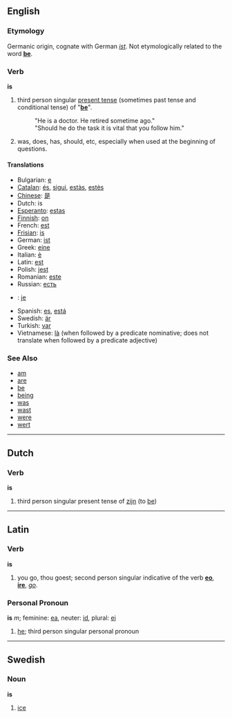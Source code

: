 ==English==
=== Etymology ===
Germanic origin, cognate with German ''[[ist]]''.  Not etymologically related to the word '''[[be]]'''.

=== Verb ===
'''is'''

# third person singular [[present tense]] (sometimes past tense and conditional tense) of "'''[[be]]'''".
#:"He is a doctor. He retired sometime ago."
#:"Should he do the task it is vital that you follow him." 
# was, does, has, should, etc, especially when used at the beginning of questions.

====Translations====
*Bulgarian: [[е]]
*[[Catalan]]: [[és]], [[sigui]], [[estàs]], [[estès]]
*[[Chinese]]: [[是]]
*Dutch: is
*[[Esperanto]]: [[estas]]
*[[Finnish]]: [[on]]
*French: [[est]]
*[[Frisian]]: [[is]]
*German: [[ist]]
*Greek: [[eine]]
*Italian: [[è]]
*Latin: [[est]]
*Polish: [[jest]]
*Romanian: [[este]]
*Russian: [[есть]]
*{{sk}}: [[je#Slovak|je]]
*Spanish: [[es]], [[está]]
*Swedish: [[är]]
*Turkish: [[var]]
*Vietnamese: [[là#Vietnamese|là]] (when followed by a predicate nominative; does not translate when followed by a predicate adjective)

===See Also===
*[[am]]
*[[are]]
*[[be]]
*[[being]]
*[[was]]
*[[wast]]
*[[were]]
*[[wert]]

----

==Dutch==
===Verb===
'''is'''

# third person singular present tense of [[zijn]] (to [[be]])

----
==Latin==
=== Verb ===
'''is'''

# you go, thou goest; second person singular indicative of the verb '''[[eo]]''', '''[[ire]]''', ''[[go]]''.

=== Personal Pronoun ===
'''is''' ''m''; feminine: [[ea]], neuter: [[id]], plural: [[ei]]

#[[he]]; third person singular personal pronoun

----

==Swedish==
===Noun===
'''is'''

# [[ice]]
